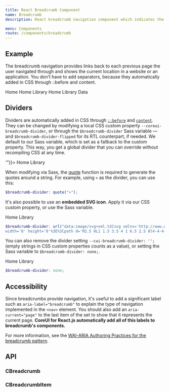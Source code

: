```yaml
---
title: React Breadcrumb Component
name: Breadcrumb
description: React breadcrumb navigation component which indicates the current location within a navigational hierarchy that automatically adds separators.

menu: Components
route: /components/breadcrumb
---
```



## Example

The breadcrumb navigation provides links back to each previous page the user navigated through and shows the current location in a website or an application. You don’t have to add separators, because they automatically added in CSS through ::before and content.

<Playground>
  <CBreadcrumb>
    <CBreadcrumbItem active>Home</CBreadcrumbItem>
  </CBreadcrumb>

  <CBreadcrumb>
    <CBreadcrumbItem href="#">Home</CBreadcrumbItem>
    <CBreadcrumbItem active>Library</CBreadcrumbItem>
  </CBreadcrumb>

  <CBreadcrumb>
    <CBreadcrumbItem href="#">Home</CBreadcrumbItem>
    <CBreadcrumbItem href="#">Library</CBreadcrumbItem>
    <CBreadcrumbItem active>Data</CBreadcrumbItem>
  </CBreadcrumb>
</Playground>

## Dividers

Dividers are automatically added in CSS through [`::before`](https://developer.mozilla.org/en-US/docs/Web/CSS/::before) and [`content`](https://developer.mozilla.org/en-US/docs/Web/CSS/content). They can be changed by modifying a local CSS custom property `--coreui-breadcrumb-divider`, or through the `$breadcrumb-divider` Sass variable — and `$breadcrumb-divider-flipped` for its RTL counterpart, if needed. We default to our Sass variable, which is set as a fallback to the custom property. This way, you get a global divider that you can override without recompiling CSS at any time.

<Playground>
  <CBreadcrumb style={{"--cui-breadcrumb-divider": "'>'"}}>
    <CBreadcrumbItem href="#">Home</CBreadcrumbItem>
    <CBreadcrumbItem active>Library</CBreadcrumbItem>
  </CBreadcrumb>
</Playground>

When modifying via Sass, the [quote](https://sass-lang.com/documentation/modules/string#quote) function is required to generate the quotes around a string. For example, using `>` as the divider, you can use this:

```scss
$breadcrumb-divider: quote(">");
```

It's also possible to use an **embedded SVG icon**. Apply it via our CSS custom property, or use the Sass variable.

<Playground>
  <CBreadcrumb style={{"--cui-breadcrumb-divider": "url(&#34;data:image/svg+xml,%3Csvg xmlns='http://www.w3.org/2000/svg' width='8' height='8'%3E%3Cpath d='M2.5 0L1 1.5 3.5 4 1 6.5 2.5 8l4-4-4-4z' fill='currentColor'/%3E%3C/svg%3E&#34;);"}}>
    <CBreadcrumbItem href="#">Home</CBreadcrumbItem>
    <CBreadcrumbItem active>Library</CBreadcrumbItem>
  </CBreadcrumb>
</Playground>

```scss
$breadcrumb-divider: url("data:image/svg+xml,%3Csvg xmlns='http://www.w3.org/2000/svg' 
width='8' height='8'%3E%3Cpath d='M2.5 0L1 1.5 3.5 4 1 6.5 2.5 8l4-4-4-4z' fill='currentColor'/%3E%3C/svg%3E");
```

You can also remove the divider setting `--cui-breadcrumb-divider: '';` (empty strings in CSS custom properties counts as a value), or setting the Sass variable to `$breadcrumb-divider: none;`.

<Playground>
  <CBreadcrumb style={{"--cui-breadcrumb-divider": "'';"}}>
    <CBreadcrumbItem href="#">Home</CBreadcrumbItem>
    <CBreadcrumbItem active>Library</CBreadcrumbItem>
  </CBreadcrumb>
</Playground>

```scss
$breadcrumb-divider: none;
```

## Accessibility

Since breadcrumbs provide navigation, it's useful to add a significant label such as `aria-label="breadcrumb"` to explain the type of navigation implemented in the `<nav>` element. You should also add an `aria-current="page"` to the last item of the set to show that it represents the current page. **CoreUI for React.js automatically add all of this labels to breadcrumb's components.** 

For more information, see the [WAI-ARIA Authoring Practices for the breadcrumb pattern](https://www.w3.org/TR/wai-aria-practices/#breadcrumb).

## API

### CBreadcrumb

<Props of={CBreadcrumb} />

### CBreadcrumbItem

<Props of={CBreadcrumbItem} />
